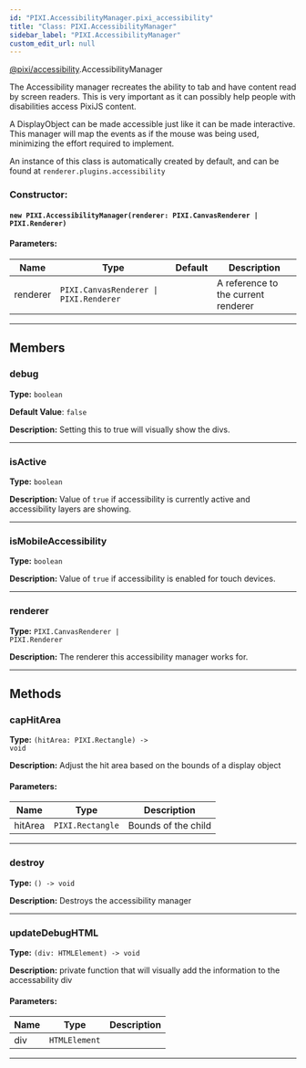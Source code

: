 ```yaml
---
id: "PIXI.AccessibilityManager.pixi_accessibility"
title: "Class: PIXI.AccessibilityManager"
sidebar_label: "PIXI.AccessibilityManager"
custom_edit_url: null
---
```



<div class="package-name">

[@pixi/accessibility](../modules/pixi_accessibility).AccessibilityManager

</div>


The Accessibility manager recreates the ability to tab and have content read by screen readers. This is very important as it can possibly help people with disabilities access PixiJS content.

A DisplayObject can be made accessible just like it can be made interactive. This manager will map the events as if the mouse was being used, minimizing the effort required to implement.

An instance of this class is automatically created by default, and can be found at `renderer.plugins.accessibility`



        

<article>

### Constructor:
<h4><code>new PIXI.AccessibilityManager(renderer&#58; PIXI.CanvasRenderer &#124; PIXI.Renderer) </code></h4>

#### Parameters:
| Name     | Type                                                  | Default       | Description                         |
| -------- | ----------------------------------------------------- | ------------- | ----------------------------------- |
| renderer | <code>PIXI.CanvasRenderer &#124; PIXI.Renderer</code> | <code></code> | A reference to the current renderer |

</article>

---------------------------------------




## Members
<article>

### debug 
**Type:** <code>boolean</code>

**Default Value**: <code>false</code>

**Description:** Setting this to true will visually show the divs.

</article>


---------------------------------------

<article>

### isActive 
**Type:** <code>boolean</code>

**Description:** Value of `true` if accessibility is currently active and accessibility layers are showing.

</article>


---------------------------------------

<article>

### isMobileAccessibility 
**Type:** <code>boolean</code>

**Description:** Value of `true` if accessibility is enabled for touch devices.

</article>


---------------------------------------

<article>

### renderer 
**Type:** <code>PIXI.CanvasRenderer &#124; PIXI.Renderer</code>

**Description:** The renderer this accessibility manager works for.

</article>


---------------------------------------


## Methods
<article>

### capHitArea 
**Type:** <code>(hitArea&#58; PIXI.Rectangle) -&#62; void</code>

**Description:** Adjust the hit area based on the bounds of a display object

#### Parameters:
| Name    | Type                        | Description         |
| ------- | --------------------------- | ------------------- |
| hitArea | <code>PIXI.Rectangle</code> | Bounds of the child |
</article>


---------------------------------------

<article>

### destroy 
**Type:** <code>() -&#62; void</code>

**Description:** Destroys the accessibility manager

</article>


---------------------------------------

<article>

### updateDebugHTML 
**Type:** <code>(div&#58; HTMLElement) -&#62; void</code>

**Description:** private function that will visually add the information to the accessability div

#### Parameters:
| Name | Type                     | Description |
| ---- | ------------------------ | ----------- |
| div  | <code>HTMLElement</code> |             |
</article>


---------------------------------------


    